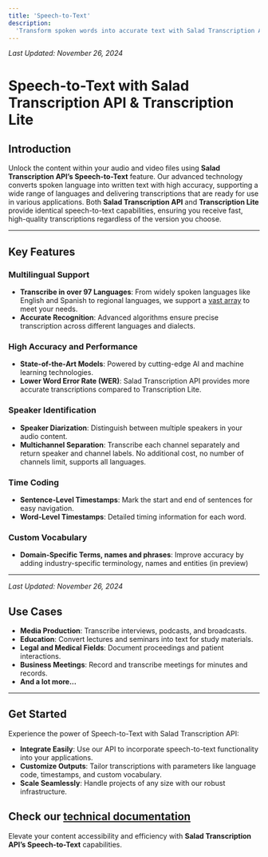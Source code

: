 ```yaml
---
title: 'Speech-to-Text'
description:
  'Transform spoken words into accurate text with Salad Transcription API’s powerful speech-to-text capabilities.'
---
```


_Last Updated: November 26, 2024_

# Speech-to-Text with Salad Transcription API & Transcription Lite

## Introduction

Unlock the content within your audio and video files using **Salad Transcription API’s Speech-to-Text** feature. Our
advanced technology converts spoken language into written text with high accuracy, supporting a wide range of languages
and delivering transcriptions that are ready for use in various applications. Both **Salad Transcription API** and
**Transcription Lite** provide identical speech-to-text capabilities, ensuring you receive fast, high-quality
transcriptions regardless of the version you choose.

---

## Key Features

### Multilingual Support

- **Transcribe in over 97 Languages**: From widely spoken languages like English and Spanish to regional languages, we
  support a [vast array](/transcription/how-to-guides/speech-to-text#6-language-code) to meet your
  needs.
- **Accurate Recognition**: Advanced algorithms ensure precise transcription across different languages and dialects.

### High Accuracy and Performance

- **State-of-the-Art Models**: Powered by cutting-edge AI and machine learning technologies.
- **Lower Word Error Rate (WER)**: Salad Transcription API provides more accurate transcriptions compared to
  Transcription Lite.

### Speaker Identification

- **Speaker Diarization**: Distinguish between multiple speakers in your audio content.
- **Multichannel Separation**: Transcribe each channel separately and return speaker and channel labels. No additional
  cost, no number of channels limit, supports all languages.

### Time Coding

- **Sentence-Level Timestamps**: Mark the start and end of sentences for easy navigation.
- **Word-Level Timestamps**: Detailed timing information for each word.

### Custom Vocabulary

- **Domain-Specific Terms, names and phrases**: Improve accuracy by adding industry-specific terminology, names and
  entities (in preview)

---

_Last Updated: November 26, 2024_

## Use Cases

- **Media Production**: Transcribe interviews, podcasts, and broadcasts.
- **Education**: Convert lectures and seminars into text for study materials.
- **Legal and Medical Fields**: Document proceedings and patient interactions.
- **Business Meetings**: Record and transcribe meetings for minutes and records.
- **And a lot more...**

---

## Get Started

Experience the power of Speech-to-Text with Salad Transcription API:

- **Integrate Easily**: Use our API to incorporate speech-to-text functionality into your applications.
- **Customize Outputs**: Tailor transcriptions with parameters like language code, timestamps, and custom vocabulary.
- **Scale Seamlessly**: Handle projects of any size with our robust infrastructure.

## Check our [technical documentation](/transcription/how-to-guides/speech-to-text)

Elevate your content accessibility and efficiency with **Salad Transcription API’s Speech-to-Text** capabilities.
